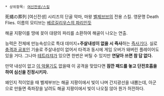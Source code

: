  * 상위항목: [[여신전생/스킬]]

死蝿の葬列
[여신전생] 시리즈의 단골 악마, 마왕 [[벨제브브]]의 전용 스킬. 영문명 Death Flies. 이름의 모티브는 [[베르길리우스의 파리 ]]인듯

해골 지팡이를 땅에 꽂아 대량의 파리를 소환하여 해골이 나오는 연출.

능력은 전체에 만능속성으로 특대 데미지+'''주살내성이 없을 시 즉사'''하는 [[즉사기]]다. 실로 [[충격과 공포]]인 기술로 주살내성이 없어서 타격과 동시에 게임 오버가 돼버린 플레이어도 있을 거다. 그나마 [[테트라쟈]]가 있으면 한번은 버틸 수 있지만 '''연달아 쓰면 참 답 없다.'''

만약 내성이 없고 [[이 악물기]]도 없을때 이 공격을 맞았다면 '''잠깐 패드를 놓고 단전호흡을 하여 심신을 진정시키자.'''

왜인지 적이었을 때 벨제부브는 해골 지팡이에서 빛이 나며 간지광선을 내뿜는데, 아군으로 만들면 죽파장을 날려도 해골 지팡이에서 빛이 나오질 않아 뭔가 허전하다.
